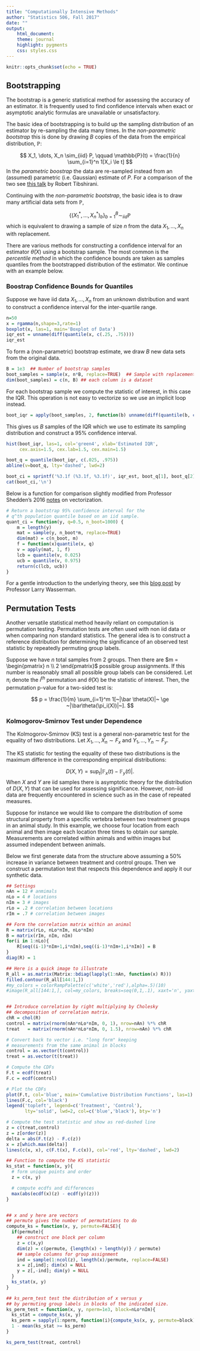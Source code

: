 ```yaml
---
title: "Computationally Intensive Methods"
author: "Statistics 506, Fall 2017"
date: ""
output: 
    html_document:
    theme: journal
    highlight: pygments
    css: styles.css
---
```


```r
knitr::opts_chunk$set(echo = TRUE)
```

## Bootstrapping

The bootstrap is a generic statistical method for assessing the accuracy of an
estimator.  It is frequently used to find confidence intervals when exact or 
asymptotic analytic formulas are unavailable or unsatisfactory.  

The basic idea of bootstrapping
is to build up the sampling distribution of an estimator by re-sampling the data many
times. In the _non-parametric bootstrap_ this is done by drawing $B$ copies of 
the data from the empirical distribution, $\mathbb{P}$:  

$$
X_1, \dots, X_n \sim_{iid} P, \qquad \mathbb{P}(t) = \frac{1}{n} \sum_{i=1}^n 1[X_i \le t]
$$
In the _parametric boostrap_ the data are re-sampled instead from an (assumed) parametric
(i.e. Gaussian) estimate of $P$.  For a comparison of the two see [this talk](https://statweb.stanford.edu/~tibs/ftp/guelph.ps) by Robert Tibshirani.  

Continuing with the _non-parametric bootstrap_, the basic idea is to draw many
artificial data sets from $\mathbb{P}$,

$$
\{(X^*_1, \dots, X_n^*)_b\}_{b=1}^B \sim_{iid} \mathbb{P}
$$
which is equivalent to drawing a sample of size $n$ from the data $X_1, \dots, X_n$ with replacement.

There are various methods for constructing a confidence interval for an estimator
$\bar{\theta}(X)$ using a bootstrap sample. The most common is the _percentile method_ 
in which the confidence bounds are taken as samples quantiles from the bootstrapped
distribution of the estimator. We continue with an example below.

### Boostrap Confidence Bounds for Quantiles

Suppose we have iid data $X_1, \dots, X_n$ from an unknown distribution and want
to construct a confidence interval for the inter-quartile range. 

```r
n=50
x = rgamma(n,shape=3,rate=1)
boxplot(x, las=1, main='Boxplot of Data')
iqr_est = unname(diff(quantile(x, c(.25, .75))))
iqr_est
```

To form a (non-parametric) bootstrap estimate, we draw $B$ new data sets from the
original data.

```r
B = 1e3  ## Number of bootstrap samples
boot_samples = sample(x, n*B, replace=TRUE)  ## Sample with replacement
dim(boot_samples) = c(n, B) ## each column is a dataset
```

For each bootstrap sample we compute the statistic of interest, in this case the
IQR. This operation is not easy to vectorize so we use an implicit loop instead.

```r
boot_iqr = apply(boot_samples, 2, function(b) unname(diff(quantile(b, c(.25, .75)))))
```

This gives us $B$ samples of the IQR which we use to estimate its sampling distribution
and construct a 95% confidence interval.

```r
hist(boot_iqr, las=1, col='green4', xlab='Estimated IQR', 
     cex.axis=1.5, cex.lab=1.5, cex.main=1.5)

boot_q = quantile(boot_iqr, c(.025, .975))
abline(v=boot_q, lty='dashed', lwd=2)

boot_ci = sprintf('%3.1f (%3.1f, %3.1f)', iqr_est, boot_q[1], boot_q[2])
cat(boot_ci,'\n')
```

Below is a function for comparison slightly modified from Professor Shedden's
2016 [notes](http://dept.stat.lsa.umich.edu/~kshedden/Courses/Stat506/r_vectorization/) on vectorization.  

```r
# Return a bootstrap 95% confidence interval for the
# q^th population quantile based on an iid sample.
quant_ci = function(y, q=0.5, n_boot=1000) {
    m = length(y)
    mat = sample(y, n_boot*m, replace=TRUE)
    dim(mat) = c(n_boot, m)
    f = function(x)quantile(x, q)
    v = apply(mat, 1, f)
    lcb = quantile(v, 0.025)
    ucb = quantile(v, 0.975)
    return(c(lcb, ucb))
}
```

For a gentle introduction to the underlying theory, see this [blog post](https://normaldeviate.wordpress.com/2013/01/19/bootstrapping-and-subsampling-part-i/)
by Professor Larry Wasserman. 

## Permutation Tests

Another versatile statistical method heavily reliant on computation is permutation
testing. Permutation tests are often used with non iid data or when comparing non
standard statistics. The general idea is to construct a reference distribution for
determining the significance of an observed test statistic by repeatedly permuting 
group labels.  

Suppose we have $n$ total samples from 2 groups.  Then there are
$m = \begin{pmatrix} n \\ 2 \end{pmatrix}$  possible group assignments.  If this number
is reasonably small all possible group labels can be considered. Let $\pi_i$ denote
the $i^{th}$ permutation and $\bar \theta(X)$ be the statistic of interest. Then,
the permutation p-value for a two-sided test is:

$$
p = \frac{1}{m} \sum_{i=1}^m 1[~|\bar \theta(X)|~ \ge ~|\bar\theta(\pi_i(X))|~].
$$

### Kolmogorov-Smirnov Test under Dependence

The Kolmogorov-Smirnov (KS) test is a general non-parametric test for the equality
of two distributions.  Let $X_1, \dots, X_n \sim F_x$ and $Y_1, \dots, Y_n \sim F_y$.

The KS statistic for testing the equality of these two distributions is the 
maximum difference in the corresponding empirical distributions:

$$
D(X,Y) = \sup_t |\mathbb{F}_x(t) - \mathbb{F}_y(t)|.
$$
When $X$ and $Y$ are iid samples there is asymptotic theory for the distribution
of $D(X,Y)$ that can be used for assessing significance. However, non-iid data
are frequently encountered in science such as in the case of repeated measures.

Suppose for instance we would like to compare the distribution of some 
structural property from a specific vertebra between two treatment groups in an animal study.  In this
example, we choose four location from each animal and then image each location three times to 
obtain our sample.  Measurements are correlated within animals and within images 
but assumed independent between animals.  

Below we first generate data from the structure above assuming a 50% increase 
in variance between treatment and control groups.  Then we
construct a permutation test that respects this dependence and apply it our
synthetic data.

```r
## Settings 
nAn = 12 # anmimals
nLo = 4 # locations
nIm = 3 # images
rLo = .2 # correlation between locations
rIm = .7 # correlation between images

## Form the correlation matrix within an animal
R = matrix(rLo, nLo*nIm, nLo*nIm)
B = matrix(rIm, nIm, nIm)
for(i in 1:nLo){
    R[seq((i-1)*nIm+1,i*nIm),seq((i-1)*nIm+1,i*nIm)] = B
}
diag(R) = 1

## Here is a quick image to illustrate
R_all = as.matrix(Matrix::bdiag(lapply(1:nAn, function(x) R)))
filled.contour(R_all[144:1,])
#my_colors = colorRampPalette(c('white','red'),alpha=.5)(10)
#image(R_all[144:1,], col=my_colors, breaks=seq(0,1,.1), xaxt='n', yaxt='n')


## Introduce correlation by right multiplying by Cholesky 
## decomposition of correlation matrix.
chR = chol(R)
control = matrix(rnorm(nAn*nLo*nIm, 0, 1), nrow=nAn) %*% chR
treat   = matrix(rnorm(nAn*nLo*nIm, 0, 1.5), nrow=nAn) %*% chR

# Convert back to vector i.e. "long form" keeping 
# measurements from the same animal in blocks
control = as.vector(t(control))
treat = as.vector(t(treat))

# Compute the CDFs
F.t = ecdf(treat)
F.c = ecdf(control)

# Plot the CDFs
plot(F.t, col='blue', main='Cumulative Distribution Functions', las=1)
lines(F.c, col='black')
legend('topleft', legend=c('Treatment', 'Control'), 
       lty='solid', lwd=2, col=c('blue','black'), bty='n')

# Compute the test statistic and show as red-dashed line
z = c(treat,control)
z = z[order(z)]
delta = abs(F.t(z) - F.c(z))
x = z[which.max(delta)]
lines(c(x, x), c(F.t(x), F.c(x)), col='red', lty='dashed', lwd=2)

## Function to compute the KS statistic
ks_stat = function(x, y){
  # form unique points and order
  z = c(x, y)

  # compute ecdfs and differences
  max(abs(ecdf(x)(z) - ecdf(y)(z)))
}


## x and y here are vectors
## permute gives the number of permutations to do
compute_ks = function(x, y, permute=FALSE){
  if(permute){
    ## construct one block per column
    z = c(x,y)
    dim(z) = c(permute, {length(x) + length(y)} / permute)
    ## sample columns for group assignment
    ind = sample(1:ncol(z), length(x)/permute, replace=FALSE)    
    x = z[,ind]; dim(x) = NULL
    y = z[,-ind]; dim(y) = NULL
  }
  ks_stat(x, y)
}

## ks_perm_test test the distribution of x versus y 
## by permuting group labels in blocks of the indicated size.
ks_perm_test = function(x, y, nperm=1e3, block=nLo*nIm){
  ks_stat = compute_ks(x, y)
  ks_perm = sapply(1:nperm, function(i){compute_ks(x, y, permute=block)})
  1 - mean(ks_stat >= ks_perm)
}

ks_perm_test(treat, control)
```


